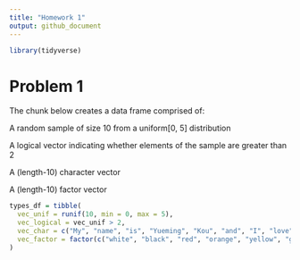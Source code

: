 ```yaml
---
title: "Homework 1"
output: github_document
---
```


```r
library(tidyverse)
```

# Problem 1

The chunk below creates a data frame comprised of:

A random sample of size 10 from a uniform[0, 5] distribution

A logical vector indicating whether elements of the sample are greater than 2

A (length-10) character vector

A (length-10) factor vector

```r
types_df = tibble(
  vec_unif = runif(10, min = 0, max = 5),
  vec_logical = vec_unif > 2,
  vec_char = c("My", "name", "is", "Yueming", "Kou", "and", "I", "love", "Data", "Science"),
  vec_factor = factor(c("white", "black", "red", "orange", "yellow", "green", "blue", "purple", "grey", "pink"))
)
```

